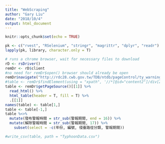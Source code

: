 ```yaml
---
title: "WebScraping"
author: "Gary Liu"
date: "2018/10/4"
output: html_document
---
```


```r
knitr::opts_chunk$set(echo = TRUE)
```

```r
pk <- c("rvest", "RSelenium", "stringr", "magrittr", "dplyr", "readr")
lapply(pk, library, character.only = T)


```

```r
# runs a chrome browser, wait for necessary files to download
rD <- rsDriver() 
remDr <- rD$client
#no need for remDr$open() browser should already be open
remDr$navigate("http://rdc28.cwb.gov.tw/TDB/ntdb/pageControl/ty_warning?list=all")
#table <- remDr$findElement(using = "xpath", '//*[@id="content2"]/div[2]/table')
table <- remDr$getPageSource()[[1]] %>% 
  read_html() %>% 
  html_table(header = T, fill = T) %>%
  .[[1]]
names(table) <- table[1,]
table <- table[-1,]
table %<>%
  mutate(發布警報時間 = str_sub(警報期間, end = 16)) %>%
  mutate(解除警報時間 = str_sub(警報期間, 17)) %>%
    subset(select = -c(年份, 編號, 侵臺路徑分類, 警報期間)) 

#write_csv(table, path = "TyphoonData.csv")
```



